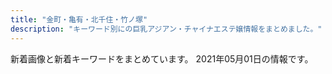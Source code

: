 ```yaml
---
title: "金町・亀有・北千住・竹ノ塚"
description: "キーワード別にの巨乳アジアン・チャイナエステ嬢情報をまとめました。"
---
```


新着画像と新着キーワードをまとめています。
2021年05月01日の情報です。

<DmmAffiliateIns />
<KeywordTable
  shops={
    [
    {
        "url": "http://urara.tyo.cm/",
        "img_links": [
            "http://urara.tyo.cm/photos/sites/5/2020/07/2020072904152438.jpg",
            "http://urara.tyo.cm/images/tit_staff01.png",
            "http://urara.tyo.cm/photos/sites/5/2020/11/2020112706272440.jpg",
            "http://urara.tyo.cm/images/ico02.png",
            "http://urara.tyo.cm/images/pagetop.png",
            "http://urara.tyo.cm/images/slider01.png",
            "http://urara.tyo.cm/images/bg_infotit.png",
            "http://urara.tyo.cm/images/tit_info02.png",
            "http://urara.tyo.cm/photos/sites/5/2020/08/2020082101302071.jpg",
            "http://urara.tyo.cm/photos/sites/5/2020/07/2020072904152344.jpg",
            "http://urara.tyo.cm/photos/sites/5/2020/10/2020101305325670.jpg",
            "http://urara.tyo.cm/images/link_nav01.png",
            "http://urara.tyo.cm/images/slider02.png",
            "http://urara.tyo.cm/images/link_nav05.png",
            "http://urara.tyo.cm/photos/sites/5/2020/09/2020091508111353.jpg",
            "http://urara.tyo.cm/images/tit_staff02.png",
            "http://urara.tyo.cm/images/link_nav06.png",
            "http://urara.tyo.cm/images/top.png",
            "http://urara.tyo.cm/images/link_nav02.png",
            "http://urara.tyo.cm/photos/sites/5/2020/07/2020072904152581.jpg",
            "http://urara.tyo.cm/photos/sites/5/2021/03/2021032608104729.jpg",
            "http://urara.tyo.cm/images/link_nav04.png",
            "http://urara.tyo.cm/images/tit_info01.png",
            "http://urara.tyo.cm/images/slider03.png",
            "http://urara.tyo.cm/photos/sites/5/2021/02/2021021804210413.jpg",
            "http://urara.tyo.cm/photos/sites/5/2020/07/2020072904152474.jpg",
            "http://urara.tyo.cm/images/link_nav03.png"
        ],
        "name": "\u9e97",
        "keywords": {
            "86": 48,
            "D": 120,
            "87": 12,
            "85": 48,
            "84": 12
        },
        "station": "JR\u91d1\u753a\u99c5\u5317\u53e3"
    },
    {
        "name": "\u5922\u306e\u5bb6",
        "img_links": [
            "http://kokoroan.jps.cm/images/ser5.jpg",
            "http://kokoroan.jps.cm/images/mobile.jpg",
            "http://kokoroan.jps.cm/images/room3.jpg",
            "http://kokoroan.jps.cm/photos/sites/31/2021/03/2021032515025450.jpg",
            "http://kokoroan.jps.cm/images/service_line.jpg",
            "http://kokoroan.jps.cm/images/mobile2.jpg",
            "http://kokoroan.jps.cm/images/room1.jpg",
            "http://kokoroan.jps.cm/images/end.jpg",
            "http://kokoroan.jps.cm/images/girl-z2.jpg",
            "http://kokoroan.jps.cm/photos/sites/31/2021/04/2021041913212572.jpg",
            "http://kokoroan.jps.cm/images/staff_line.jpg",
            "http://kokoroan.jps.cm/images/ser2.jpg",
            "http://kokoroan.jps.cm/photos/sites/31/2021/03/2021032316250291.jpg",
            "http://kokoroan.jps.cm/images/ser1.jpg",
            "http://kokoroan.jps.cm/images/room4.jpg",
            "http://kokoroan.jps.cm/images/bj3.jpg",
            "http://kokoroan.jps.cm/photos/sites/31/2021/04/2021041913212424.jpg",
            "http://kokoroan.jps.cm/photos/sites/31/2021/03/2021032316410890.jpg",
            "http://kokoroan.jps.cm/photos/sites/31/2021/03/2021032515024847.jpg",
            "http://kokoroan.jps.cm/images/top.jpg",
            "http://kokoroan.jps.cm/images/room2.jpg",
            "http://kokoroan.jps.cm/images/girl-z1.jpg",
            "http://kokoroan.jps.cm/images/ser4.jpg",
            "http://kokoroan.jps.cm/images/ser3.jpg"
        ],
        "url": "http://kokoroan.jps.cm/",
        "keywords": {
            "C": 11,
            "D": 3,
            "87": 1,
            "86": 2
        },
        "station": "\u7af9\u30ce\u585a\u99c5\u6771\u53e3"
    },
    {
        "name": "\u5065\u5eb7\u306e\u5bb6",
        "url": "http://kenkounoie-umejima.este88.com/",
        "img_links": [
            "http://kenkounoie-umejima.este88.com/images/img4.jpg",
            "http://kenkounoie-umejima.este88.com/images/img2.jpg",
            "http://kenkounoie-umejima.este88.com/images/qr.jpg",
            "http://kenkounoie-umejima.este88.com/gals/risa1.jpg",
            "http://kenkounoie-umejima.este88.com/images/img3.jpg",
            "http://kenkounoie-umejima.este88.com/images/acc2.jpg",
            "http://kenkounoie-umejima.este88.com/images/acc4.jpg",
            "http://kenkounoie-umejima.este88.com/gals/ai1.jpg",
            "http://kenkounoie-umejima.este88.com/gals/kiki1.jpg",
            "http://kenkounoie-umejima.este88.com/gals/mimi1.jpg",
            "http://kenkounoie-umejima.este88.com/gals/rika1.jpg",
            "http://kenkounoie-umejima.este88.com/images/acc5.jpg",
            "http://kenkounoie-umejima.este88.com/gals/akane1.jpg",
            "http://kenkounoie-umejima.este88.com/images/img1.jpg",
            "http://kenkounoie-umejima.este88.com/i/sp02.jpg",
            "http://kenkounoie-umejima.este88.com/images/info.png",
            "http://kenkounoie-umejima.este88.com/gals/emi1.jpg",
            "http://kenkounoie-umejima.este88.com/images/acc3.jpg",
            "http://kenkounoie-umejima.este88.com/images/acc1.jpg"
        ],
        "station": "\u6885\u5cf6\u99c5",
        "keywords": {}
    },
    {
        "keywords": {},
        "img_links": [],
        "name": "\u6e80\u8db3\u5ea6666",
        "station": "JR\u4e80\u6709\u99c5\u5317\u53e3",
        "url": "http://manzoku666.ests.jp/"
    },
    {
        "img_links": [
            "http://iyasinobara.oks.bz/images/s_news.jpg",
            "http://iyasinobara.oks.bz/images/s_shedule.jpg",
            "http://iyasinobara.oks.bz/images/mobile.jpg",
            "http://iyasinobara.oks.bz/photos/sites/36/2019/12/2019121401184994.jpg",
            "http://iyasinobara.oks.bz/images/s_staff.jpg",
            "http://iyasinobara.oks.bz/photos/sites/36/2020/02/2020021401252254.jpg",
            "http://iyasinobara.oks.bz/images/room1.jpg",
            "http://iyasinobara.oks.bz/images/top.jpg",
            "http://iyasinobara.oks.bz/photos/sites/36/2020/11/2020112101523963.jpg",
            "http://iyasinobara.oks.bz/photos/sites/36/2021/03/2021030303232197.jpg",
            "http://iyasinobara.oks.bz/images/room2.jpg",
            "http://iyasinobara.oks.bz/images/room4.jpg",
            "http://iyasinobara.oks.bz/images/room3.jpg"
        ],
        "keywords": {
            "D": 10,
            "F": 5,
            "90": 5,
            "85": 5,
            "87": 5,
            "C": 16,
            "82": 5
        },
        "station": "JR\u91d1\u753a\u99c5\u5317\u53e3",
        "url": "http://iyasinobara.oks.bz/",
        "name": "\u7652\u3057\u306e\u8594\u8587"
    },
    {
        "url": "http://sumirety.xyz/",
        "station": "\u6885\u5cf6\u99c5",
        "name": "\u5fc3",
        "keywords": {},
        "img_links": []
    },
    {
        "keywords": {
            "D": 15,
            "85": 5,
            "83": 5,
            "86": 10,
            "C": 5
        },
        "name": "\u7e01",
        "img_links": [
            "http://rakuen.ies.fun/photos/sites/40/2021/04/2021040203112232.jpg",
            "http://rakuen.ies.fun/images/info.jpg",
            "http://rakuen.ies.fun/images/room4.jpg",
            "http://rakuen.ies.fun/photos/sites/40/2021/04/2021040203112138.jpg",
            "http://rakuen.ies.fun/images/room1.jpg",
            "http://rakuen.ies.fun/images/s_staff.png",
            "http://rakuen.ies.fun/images/s_link.png",
            "http://rakuen.ies.fun/photos/sites/40/2021/04/2021040203112298.jpg",
            "http://rakuen.ies.fun/images/s3.jpg",
            "http://rakuen.ies.fun/images/s_news.jpg",
            "http://rakuen.ies.fun/images/room2.jpg",
            "http://rakuen.ies.fun/photos/sites/40/2021/04/202104020311230.jpg",
            "http://rakuen.ies.fun/images/info2.jpg",
            "http://rakuen.ies.fun/images/room3.jpg",
            "http://rakuen.ies.fun/images/tel.jpg",
            "http://rakuen.ies.fun/images/mobile.jpg"
        ],
        "station": "\u897f\u65b0\u4e95\u99c5\u897f\u53e3",
        "url": "http://rakuen.ies.fun/"
    },
    {
        "station": "JR\u91d1\u753a\u99c5\u5317\u53e3",
        "img_links": [
            "https://lush.jpn.vin/images/tit_pick.jpg",
            "https://lush.jpn.vin/images/rb.png",
            "https://lush.jpn.vin/images/bg_comend.jpg",
            "https://lush.jpn.vin/images/girl.png",
            "https://lush.jpn.vin/images/top.png",
            "https://lush.jpn.vin/images/room3.jpg",
            "https://lush.jpn.vin/photos/sites/6/2021/01/2021011906135643.jpg",
            "https://lush.jpn.vin/images/room1.jpg",
            "https://lush.jpn.vin/images/lb.png",
            "https://lush.jpn.vin/images/end.jpg",
            "https://lush.jpn.vin/photos/sites/6/2020/12/202012140206371.jpg",
            "https://lush.jpn.vin/images/tit_staff.jpg",
            "https://lush.jpn.vin/photos/sites/6/2021/02/2021021804400223.jpg",
            "https://lush.jpn.vin/photos/sites/6/2020/12/2020121402091934.jpg",
            "https://lush.jpn.vin/images/side_mobile.png",
            "https://lush.jpn.vin/photos/sites/6/2020/12/2020121402072787.jpg",
            "https://lush.jpn.vin/photos/sites/6/2020/12/2020121402082025.jpg",
            "https://lush.jpn.vin/images/room4.jpg",
            "https://lush.jpn.vin/photos/sites/6/2021/01/2021012905303514.jpg",
            "https://lush.jpn.vin/images/border-bottom.png",
            "https://lush.jpn.vin/images/tit_news.png",
            "https://lush.jpn.vin/images/room2.jpg"
        ],
        "url": "https://lush.jpn.vin/",
        "name": "\u30e9\u30c3\u30b7\u30e5",
        "keywords": {
            "C": 14,
            "86": 16,
            "85": 8,
            "89": 8,
            "87": 8,
            "D": 24,
            "90": 8,
            "88": 8
        }
    },
    {
        "station": "JR\u4e80\u6709\u99c5\u5357\u53e3",
        "keywords": {
            "H": 20,
            "87": 40,
            "D": 64,
            "86": 20,
            "E": 64,
            "92": 20,
            "88": 80,
            "83": 20,
            "G": 22,
            "89": 20,
            "F": 40
        },
        "url": "https://bright.xyz.mn/",
        "name": "Plaisir\u30fb\u30d7\u30ec\u30b8\u30fc\u30eb",
        "img_links": [
            "https://bright.xyz.mn/photos/sites/10/2020/02/2020022201512635-308x411.jpg",
            "https://bright.xyz.mn/photos/sites/10/2020/11/2020112603202074-308x411.jpg",
            "https://bright.xyz.mn/photos/sites/10/2020/07/202007261153576.jpg",
            "https://bright.xyz.mn/photos/sites/10/2021/03/2021031707474096-308x411.jpg",
            "https://bright.xyz.mn/images/s_pick.png",
            "https://bright.xyz.mn/photos/sites/10/2020/11/2020112603202074.jpg",
            "https://bright.xyz.mn/photos/sites/10/2020/01/2020010607464468-308x411.jpg",
            "https://bright.xyz.mn/images/1.jpg",
            "https://bright.xyz.mn/images/s_news.jpg",
            "https://bright.xyz.mn/photos/sites/10/2020/07/2020072611535558.jpg",
            "https://bright.xyz.mn/photos/sites/10/2021/02/2021020306534154.jpg",
            "https://bright.xyz.mn/photos/sites/10/2020/08/2020081003373252.jpg",
            "https://bright.xyz.mn/images/mobile.jpg",
            "https://bright.xyz.mn/photos/sites/10/2020/07/2020072612030016.jpg",
            "https://bright.xyz.mn/images/end.png",
            "https://bright.xyz.mn/images/s_therapist.jpg",
            "https://bright.xyz.mn/images/staff_bj3.jpg",
            "https://bright.xyz.mn/images/s_link.jpg",
            "https://bright.xyz.mn/images/s_face.jpg",
            "https://bright.xyz.mn/photos/sites/10/2020/02/2020022201512671.jpg",
            "https://bright.xyz.mn/images/top.png",
            "https://bright.xyz.mn/images/new.jpg",
            "https://bright.xyz.mn/photos/sites/10/2020/01/2020010607464468.jpg",
            "https://bright.xyz.mn/photos/sites/10/2020/02/2020022201512635.jpg",
            "https://bright.xyz.mn/photos/sites/10/2021/03/2021031707474096.jpg",
            "https://bright.xyz.mn/photos/sites/10/2020/08/2020081003373131.jpg",
            "https://bright.xyz.mn/photos/sites/10/2020/11/2020110507362248.jpg",
            "https://bright.xyz.mn/images/line.png",
            "https://bright.xyz.mn/images/2.jpg",
            "https://bright.xyz.mn/images/news_bj3.jpg",
            "https://bright.xyz.mn/photos/sites/10/2021/02/2021021807083143.jpg",
            "https://bright.xyz.mn/photos/sites/10/2021/02/2021020306534154-308x411.jpg"
        ]
    },
    {
        "keywords": {},
        "img_links": [
            "http://www.kenyoku.work/images/staff_t.jpg",
            "http://www.kenyoku.work/img/ami1.jpg",
            "http://www.kenyoku.work/images/news.jpg",
            "http://www.kenyoku.work/images/b1.jpg",
            "http://www.kenyoku.work/images/interior_t.jpg",
            "http://www.kenyoku.work/img/hana1.jpg",
            "http://www.kenyoku.work/images/2.jpg",
            "http://www.kenyoku.work/images/mobile.jpg",
            "http://www.kenyoku.work/images/s1.png",
            "http://www.kenyoku.work/images/1.jpg",
            "http://www.kenyoku.work/images/int1.png",
            "http://www.kenyoku.work/img/miki1.jpg",
            "http://www.kenyoku.work/images/3.jpg",
            "http://www.kenyoku.work/images/head.jpg",
            "http://www.kenyoku.work/images/b2.jpg",
            "http://www.kenyoku.work/img/risa1.jpg",
            "http://www.kenyoku.work/images/4.jpg",
            "http://www.kenyoku.work/images/sys.jpg",
            "http://www.kenyoku.work/images/info.png",
            "http://www.kenyoku.work/images/int2.png"
        ],
        "url": "http://www.kenyoku.work/",
        "station": "JR\u91d1\u753a\u99c5\u5317\u53e3",
        "name": "\u5065\u6b32"
    },
    {
        "station": "JR\u4e80\u6709\u99c5\u5317\u53e3",
        "name": "\u30e9\u30c3\u30ad\u30fc\u30b9\u30bf\u30fc",
        "img_links": [
            "http://www.luckystar.esturl.com/files/001-03.jpg",
            "http://www.luckystar.esturl.com/files/001-02.jpg",
            "http://www.luckystar.esturl.com/files/005.jpg",
            "http://www.luckystar.esturl.com/files/002.jpg",
            "http://www.luckystar.esturl.com/images/slider/1.jpg",
            "http://www.luckystar.esturl.com/files/003-02.jpg",
            "http://www.luckystar.esturl.com/files/001.jpg",
            "http://www.luckystar.esturl.com/images/slider/2.jpg",
            "http://www.luckystar.esturl.com/files/005-03.jpg",
            "http://www.luckystar.esturl.com/img/btn_blog.png",
            "http://www.luckystar.esturl.com/files/002-02.jpg",
            "http://www.luckystar.esturl.com/img/tel.png",
            "http://www.luckystar.esturl.com/files/003-03.jpg",
            "http://www.luckystar.esturl.com/files/002-03.jpg",
            "http://www.luckystar.esturl.com/img/pickup.jpg",
            "http://www.luckystar.esturl.com/img/ttl_news.png",
            "http://www.luckystar.esturl.com/img/ttl_info.png",
            "http://www.luckystar.esturl.com/files/005-02.jpg",
            "http://www.luckystar.esturl.com/images/slider/3.jpg",
            "http://www.luckystar.esturl.com/files/003.jpg",
            "http://www.luckystar.esturl.com/img/goback.jpg"
        ],
        "url": "http://www.luckystar.esturl.com/",
        "keywords": {
            "86": 4,
            "D": 8,
            "87": 4,
            "C": 11
        }
    },
    {
        "keywords": {},
        "station": "\u7dbe\u702c\u99c5\u6771\u53e3",
        "img_links": [
            "http://angela.esjp.xyz/girl/3.jpg",
            "http://angela.esjp.xyz/images/nophotos.jpg",
            "http://angela.esjp.xyz/images/newsbg.png",
            "http://angela.esjp.xyz/girl/1.jpg",
            "http://angela.esjp.xyz/images/pickup_line.png",
            "http://angela.esjp.xyz/images/staff_bg.png",
            "http://angela.esjp.xyz/girl/2.jpg",
            "http://angela.esjp.xyz/images/mobile_bg.png",
            "http://angela.esjp.xyz/girl/4.jpg",
            "http://angela.esjp.xyz/images/tel_footer.png",
            "http://angela.esjp.xyz/images/roomimg/photo01.jpg",
            "http://angela.esjp.xyz/images/topbg.jpg",
            "http://angela.esjp.xyz/images/roomimg/photo02.jpg",
            "http://angela.esjp.xyz/girl/6.jpg",
            "http://angela.esjp.xyz/girl/5.jpg"
        ],
        "url": "http://angela.esjp.xyz/",
        "name": "Angela \u30a2\u30f3\u30b8\u30a7\u30e9"
    },
    {
        "img_links": [
            "http://massage-esthe.red/images/staff_images/st7.jpg",
            "http://massage-esthe.red/images/r2.jpg",
            "http://massage-esthe.red/images/an_4_02.jpg",
            "http://massage-esthe.red/images/staff_images/sta6.jpg",
            "http://massage-esthe.red/images/staff_images/st3.jpg",
            "http://massage-esthe.red/images/qr.jpg",
            "http://massage-esthe.red/images/slider/slide4.png",
            "http://massage-esthe.red/images/an_4_01.jpg",
            "http://massage-esthe.red/images/staff_images/sta4.jpg",
            "http://massage-esthe.red/images/line1.jpg",
            "http://massage-esthe.red/images/an_5_01.jpg",
            "http://massage-esthe.red/images/an_5_02.jpg",
            "http://massage-esthe.red/images/staff_images/sta9.jpg",
            "http://massage-esthe.red/images/an_3_02.jpg",
            "http://massage-esthe.red/images/staff_images/sta5.jpg",
            "http://massage-esthe.red/images/an_2_01.jpg",
            "http://massage-esthe.red/images/slider/slide1s.png",
            "http://massage-esthe.red/images/r7.jpg",
            "http://massage-esthe.red/images/slider/slide4s.png",
            "http://massage-esthe.red/images/an_1_01.jpg",
            "http://massage-esthe.red/images/staff_images/st2.jpg",
            "http://massage-esthe.red/images/no.png",
            "http://massage-esthe.red/images/staff_images/st6.jpg",
            "http://massage-esthe.red/images/slider/slide5s.png",
            "http://massage-esthe.red/images/staff_images/st9.jpg",
            "http://massage-esthe.red/images/r5.jpg",
            "http://massage-esthe.red/images/staff_images/sl.png",
            "http://massage-esthe.red/images/an_6_01.jpg",
            "http://massage-esthe.red/images/index-2.jpg",
            "http://massage-esthe.red/images/slider/slide5.png",
            "http://massage-esthe.red/images/staff_images/st5.jpg",
            "http://massage-esthe.red/images/index-1.jpg",
            "http://massage-esthe.red/images/line.jpg",
            "http://massage-esthe.red/images/fbb.jpg",
            "http://massage-esthe.red/images/slider/slide3s.png",
            "http://massage-esthe.red/images/staff_images/st4.jpg",
            "http://massage-esthe.red/images/r4.jpg",
            "http://massage-esthe.red/images/r6.jpg",
            "http://massage-esthe.red/images/staff_images/sta1.jpg",
            "http://massage-esthe.red/images/staff_images/sta2.jpg",
            "http://massage-esthe.red/images/an_6_02.jpg",
            "http://massage-esthe.red/images/staff_images/sta3.jpg",
            "http://massage-esthe.red/images/slider/slide1.png",
            "http://massage-esthe.red/images/an_1_02.jpg",
            "http://massage-esthe.red/images/slider/slide2s.png",
            "http://massage-esthe.red/images/e.jpg",
            "http://massage-esthe.red/images/an_2_02.jpg",
            "http://massage-esthe.red/images/slider/slide2.png",
            "http://massage-esthe.red/images/staff_images/st1.jpg",
            "http://massage-esthe.red/images/staff_images/sta7.jpg",
            "http://massage-esthe.red/images/r3.jpg",
            "http://massage-esthe.red/images/an_3_01.jpg",
            "http://massage-esthe.red/images/slider/slide3.png"
        ],
        "keywords": {
            "C": 2,
            "86": 32,
            "D": 20
        },
        "url": "http://massage-esthe.red/",
        "station": "JR\u4e80\u6709\u99c5\u5317\u53e3",
        "name": "BODY RESORT"
    },
    {
        "name": "\u7f8e\u5802",
        "station": "JR\u5317\u5343\u4f4f\u99c5\u6771\u53e3",
        "img_links": [
            "http://aroma-heal.com/staff/yuki/01.jpg",
            "http://aroma-heal.com/staff/mimi/01.jpg",
            "http://aroma-heal.com/img/sys1.png",
            "http://aroma-heal.com/img/pic.jpg",
            "http://aroma-heal.com/img/t-a.jpg",
            "http://aroma-heal.com/img/sys3.png",
            "http://aroma-heal.com/img/t-o.jpg",
            "http://aroma-heal.com/img/adrs.jpg",
            "http://aroma-heal.com/img/pc.jpg",
            "http://aroma-heal.com/img/cam.jpg",
            "http://aroma-heal.com/img/t-t.jpg",
            "http://aroma-heal.com/img/sys2.png",
            "http://aroma-heal.com/img/botton.jpg",
            "http://aroma-heal.com/img/add.jpg",
            "http://aroma-heal.com/staff/aoi/01.jpg",
            "http://aroma-heal.com/img/sysetc.png",
            "http://aroma-heal.com/img/tel.jpg",
            "http://aroma-heal.com/img/tit.jpg",
            "http://aroma-heal.com/img/paypay.png",
            "http://aroma-heal.com/img/sys4.png",
            "http://aroma-heal.com/img/t-s.jpg",
            "http://aroma-heal.com/img/t-r.jpg",
            "http://aroma-heal.com/img/info.jpg"
        ],
        "keywords": {},
        "url": "http://aroma-heal.com/"
    },
    {
        "url": "http://esthe-aroma.biz/",
        "keywords": {
            "88": 4,
            "D": 18,
            "86": 14
        },
        "station": "JR\u91d1\u753a\u99c5\u5317\u53e3",
        "img_links": [
            "http://esthe-aroma.biz/img/cg07.jpg",
            "http://esthe-aroma.biz/img/cg081.jpg",
            "http://esthe-aroma.biz/img/cg021.jpg",
            "http://esthe-aroma.biz/img/ff.jpg",
            "http://esthe-aroma.biz/img/m03a.jpg",
            "http://esthe-aroma.biz/img/fla01.jpg",
            "http://esthe-aroma.biz/img/cg01.jpg",
            "http://esthe-aroma.biz/img/tr02.jpg",
            "http://esthe-aroma.biz/img/m06.jpg",
            "http://esthe-aroma.biz/img/cg011.jpg",
            "http://esthe-aroma.biz/img/stal.jpg",
            "http://esthe-aroma.biz/img/m01a.jpg",
            "http://esthe-aroma.biz/img/cg02.jpg",
            "http://esthe-aroma.biz/img/fla02.jpg",
            "http://esthe-aroma.biz/img/fla03.jpg",
            "http://esthe-aroma.biz/img/no.png",
            "http://esthe-aroma.biz/img/m03.jpg",
            "http://esthe-aroma.biz/img/m05a.jpg",
            "http://esthe-aroma.biz/img/cg05.jpg",
            "http://esthe-aroma.biz/img/m05.jpg",
            "http://esthe-aroma.biz/img/cg06.jpg",
            "http://esthe-aroma.biz/img/syst.jpg",
            "http://esthe-aroma.biz/img/m01.jpg",
            "http://esthe-aroma.biz/img/m04.jpg",
            "http://esthe-aroma.biz/img/cg03.jpg",
            "http://esthe-aroma.biz/img/acct.jpg",
            "http://esthe-aroma.biz/img/cg08.jpg",
            "http://esthe-aroma.biz/img/m02.jpg",
            "http://esthe-aroma.biz/img/cg09.jpg",
            "http://esthe-aroma.biz/img/cg10.jpg",
            "http://esthe-aroma.biz/img/top.jpg",
            "http://esthe-aroma.biz/img/m02a.jpg",
            "http://esthe-aroma.biz/img/tr01.jpg",
            "http://esthe-aroma.biz/img/cg101.jpg"
        ],
        "name": "Sakura"
    },
    {
        "station": "JR\u91d1\u753a\u99c5\u5317\u53e3",
        "name": "\u3086\u308a\u304b\u3054",
        "img_links": [
            "http://www.yurikago-massage.work/img/sta13.jpg",
            "http://www.yurikago-massage.work/img/sta6.jpg",
            "http://www.yurikago-massage.work/img/sta12.jpg",
            "http://www.yurikago-massage.work/img/fla-2.jpg",
            "http://www.yurikago-massage.work/img/mo.png",
            "http://www.yurikago-massage.work/img/sta7.jpg",
            "http://www.yurikago-massage.work/img/st13.jpg",
            "http://www.yurikago-massage.work/img/sta9.jpg",
            "http://www.yurikago-massage.work/img/st10.jpg",
            "http://www.yurikago-massage.work/img/st7.jpg",
            "http://www.yurikago-massage.work/img/sta11.jpg",
            "http://www.yurikago-massage.work/img/st8.jpg",
            "http://www.yurikago-massage.work/img/sta10.jpg",
            "http://www.yurikago-massage.work/img/botton.jpg",
            "http://www.yurikago-massage.work/img/st11.jpg",
            "http://www.yurikago-massage.work/img/sta8.jpg",
            "http://www.yurikago-massage.work/img/st9.jpg",
            "http://www.yurikago-massage.work/img/st12.jpg",
            "http://www.yurikago-massage.work/img/st6.jpg",
            "http://www.yurikago-massage.work/img/fla-1.jpg",
            "http://www.yurikago-massage.work/img/st09.jpg",
            "http://www.yurikago-massage.work/img/nos.jpg"
        ],
        "keywords": {
            "D": 14,
            "87": 4,
            "E": 4,
            "C": 15,
            "88": 4,
            "86": 6,
            "85": 8,
            "F": 4
        },
        "url": "http://www.yurikago-massage.work/"
    },
    {
        "name": "\u82b1\u306e\u604b",
        "img_links": [],
        "url": "http://bananokoi.ies.bz/",
        "station": "\u7dbe\u702c\u99c5\u6771\u53e3",
        "keywords": {}
    },
    {
        "keywords": {
            "D": 6
        },
        "station": "JR\u91d1\u753a\u99c5\u5317\u53e3",
        "name": "\u96c5",
        "url": "http://esthe-massage.pink/",
        "img_links": [
            "http://esthe-massage.pink/sp/images/top-img01.png",
            "http://esthe-massage.pink/sp/images/cg1.jpg",
            "http://esthe-massage.pink/images/cg3.jpg",
            "http://esthe-massage.pink/images/line.jpg",
            "http://esthe-massage.pink/images/newface.jpg",
            "http://esthe-massage.pink/images/staff_s.jpg",
            "http://esthe-massage.pink/sp/images/teline.png",
            "http://esthe-massage.pink/images/pick.jpg",
            "http://esthe-massage.pink/sp/images/cg6.jpg",
            "http://esthe-massage.pink/images/aboutus.jpg",
            "http://esthe-massage.pink/images/news.jpg",
            "http://esthe-massage.pink/images/cg1.jpg",
            "http://esthe-massage.pink/images/end3.png",
            "http://esthe-massage.pink/sp/images/cg7.jpg",
            "http://esthe-massage.pink/sp/images/cg3.jpg",
            "http://esthe-massage.pink/images/cg9.jpg",
            "http://esthe-massage.pink/images/tb1.png",
            "http://esthe-massage.pink/images/compaign.jpg",
            "http://esthe-massage.pink/images/tb.png",
            "http://esthe-massage.pink/sp/images/tel.png",
            "http://esthe-massage.pink/images/mobile.jpg",
            "http://esthe-massage.pink/images/staff_tit.jpg",
            "http://esthe-massage.pink/images/mobile1.jpg",
            "http://esthe-massage.pink/images/cg6.jpg",
            "http://esthe-massage.pink/sp/images/cg9.jpg",
            "http://esthe-massage.pink/images/cg2.jpg",
            "http://esthe-massage.pink/images/top.png",
            "http://esthe-massage.pink/images/line2.jpg",
            "http://esthe-massage.pink/images/cg7.jpg",
            "http://esthe-massage.pink/sp/images/cg2.jpg",
            "http://esthe-massage.pink/sp/images/telb.png",
            "http://esthe-massage.pink/images/bb.png"
        ]
    },
    {
        "url": "https://anna.iest.info/",
        "name": "\u5b89\u5a1c\u30fb\u30a2\u30f3\u30ca",
        "keywords": {
            "E": 69,
            "80": 23,
            "85": 23,
            "C": 46,
            "88": 23,
            "87": 92,
            "86": 92,
            "83": 23,
            "D": 161
        },
        "station": "\u7af9\u30ce\u585a\u99c5\u6771\u53e3",
        "img_links": [
            "https://anna.iest.info/images/side_link02.png",
            "https://anna.iest.info/images/sp_top.jpg",
            "https://anna.iest.info/photos/sites/32/2020/10/2020102309073277.jpg",
            "https://anna.iest.info/images/top.png",
            "https://anna.iest.info/photos/sites/32/2020/09/2020092310084345.jpg",
            "https://anna.iest.info/photos/sites/32/2021/03/2021030906341691.jpg",
            "https://anna.iest.info/photos/sites/32/2020/09/2020092310104790.jpg",
            "https://anna.iest.info/photos/sites/32/2020/12/2020122407252653.jpg",
            "https://anna.iest.info/photos/sites/32/2020/09/2020092310053021.jpg",
            "https://anna.iest.info/photos/sites/32/2020/09/2020092310053060.jpg",
            "https://anna.iest.info/photos/sites/32/2021/01/2021012102544587.jpg",
            "https://anna.iest.info/images/side_link03.png",
            "https://anna.iest.info/images/room1.jpg",
            "https://anna.iest.info/photos/sites/32/2021/01/2021012102543828.jpg",
            "https://anna.iest.info/photos/sites/32/2020/09/2020092310230663.jpg",
            "https://anna.iest.info/photos/sites/32/2020/09/2020092310095442.jpg",
            "https://anna.iest.info/images/09.jpg",
            "https://anna.iest.info/photos/sites/32/2021/01/202101230226466.jpg",
            "https://anna.iest.info/photos/sites/32/2020/09/2020092310180247.jpg",
            "https://anna.iest.info/images/room4.jpg",
            "https://anna.iest.info/images/05.jpg",
            "https://anna.iest.info/photos/sites/32/2021/04/2021040703585933.jpg",
            "https://anna.iest.info/images/room3.jpg",
            "https://anna.iest.info/photos/sites/32/2021/03/202103090634171.jpg",
            "https://anna.iest.info/photos/sites/32/2021/01/2021012302265121.jpg",
            "https://anna.iest.info/photos/sites/32/2020/09/2020092404431618.jpg",
            "https://anna.iest.info/photos/sites/32/2020/11/2020110204554291.jpg",
            "https://anna.iest.info/images/room2.jpg"
        ]
    },
    {
        "url": "https://kungangm.jimdofree.com/",
        "name": "\u541b\u5b89",
        "keywords": {},
        "img_links": [
            "https://image.jimcdn.com/app/cms/image/transf/dimension=1080x1024:format=jpg/path/s491738307dab8ed0/image/ie54739bfe4411825/version/1619509620/image.jpg",
            "https://image.jimcdn.com/app/cms/image/transf/none/path/s491738307dab8ed0/image/iba7a970dbc047ea1/version/1619509549/image.jpg",
            "https://image.jimcdn.com/app/cms/image/transf/dimension=1080x1024:format=jpg/path/s491738307dab8ed0/image/i8114f4be25f79eef/version/1617353476/image.jpg",
            "https://image.jimcdn.com/app/cms/image/transf/none/path/s491738307dab8ed0/image/i5806f8c0fbbca598/version/1417614009/image.jpg",
            "https://image.jimcdn.com/app/cms/image/transf/dimension=1080x1024:format=jpg/path/s491738307dab8ed0/image/i0ab0a1b77accb1c7/version/1616305682/image.jpg"
        ],
        "station": "\u5800\u5207\u83d6\u84b2\u5712\u99c5"
    },
    {
        "img_links": [],
        "station": "JR\u5357\u5343\u4f4f\u99c5\u5357\u53e3",
        "url": "http://www.hi-msg.com/tulip/",
        "keywords": {},
        "name": "Tulip\uff5e\u30c1\u30e5\u30fc\u30ea\u30c3\u30d7"
    },
    {
        "img_links": [
            "https://renren.tyo.cm/images/end.png",
            "https://renren.tyo.cm/images/staff01.png",
            "https://renren.tyo.cm/images/link_nav03.jpg",
            "https://renren.tyo.cm/images/tit_new.png",
            "https://renren.tyo.cm/photos/sites/41/2021/03/202103100916154.jpg",
            "https://renren.tyo.cm/photos/sites/41/2021/03/2021031009153663.jpg",
            "https://renren.tyo.cm/photos/sites/41/2021/03/2021031104590881.jpg",
            "https://renren.tyo.cm/images/link_nav06.jpg",
            "https://renren.tyo.cm/images/staff02.png",
            "https://renren.tyo.cm/images/link_nav04.jpg",
            "https://renren.tyo.cm/images/acc3.jpg",
            "https://renren.tyo.cm/photos/sites/41/2021/03/2021031009163856.jpg",
            "https://renren.tyo.cm/images/acc1.jpg",
            "https://renren.tyo.cm/images/sp_top.png",
            "https://renren.tyo.cm/images/link_nav02.jpg",
            "https://renren.tyo.cm/images/top.png",
            "https://renren.tyo.cm/images/link_nav05.jpg",
            "https://renren.tyo.cm/images/side_tel.jpg",
            "https://renren.tyo.cm/images/tit_link.png",
            "https://renren.tyo.cm/images/acc4.jpg",
            "https://renren.tyo.cm/photos/sites/41/2021/03/202103100916490.jpg",
            "https://renren.tyo.cm/images/acc2.jpg",
            "https://renren.tyo.cm/images/tit_pick.png",
            "https://renren.tyo.cm/images/link_nav01.jpg",
            "https://renren.tyo.cm/images/acc5.jpg",
            "https://renren.tyo.cm/photos/sites/41/2021/03/2021031009191523.jpg",
            "https://renren.tyo.cm/images/side_mobile.jpg",
            "https://renren.tyo.cm/images/acc6.jpg"
        ],
        "url": "https://renren.tyo.cm/",
        "station": "JR\u4e80\u6709\u99c5\u5357\u53e3",
        "name": "Aroma RenRen",
        "keywords": {
            "85": 1,
            "86": 1,
            "F": 1,
            "C": 2,
            "87": 1,
            "E": 3,
            "88": 3
        }
    },
    {
        "keywords": {
            "D": 5,
            "84": 1,
            "C": 2
        },
        "name": "\u4eba\u9b5a\u59eb",
        "station": "\u7dbe\u702c\u99c5\u6771\u53e3",
        "img_links": [
            "http://ningyo-hime.com/staffPhoto/b20191003141511.jpg",
            "http://ningyo-hime.com/staffPhoto/b20201101082513.jpg",
            "http://ningyo-hime.com/images/gallery1.png",
            "http://ningyo-hime.com/staffPhoto/b20201212112712.jpg",
            "http://ningyo-hime.com/uploadfiles/Image/campaignNingyoHimeCom.jpg",
            "http://ningyo-hime.com/images/returnBtn.png",
            "http://ningyo-hime.com/staffPhoto/s20200707192550.jpg",
            "http://ningyo-hime.com/images/mobile.jpg",
            "http://ningyo-hime.com/staffPhoto/b20200905132814.jpg",
            "http://ningyo-hime.com/js/sliderLine/slide_prev.png",
            "http://ningyo-hime.com/staffPhoto/s20200630134438.jpg",
            "http://ningyo-hime.com/staffPhoto/b20200707192550.jpg",
            "http://ningyo-hime.com/staffPhoto/b20201230174356.jpg",
            "http://ningyo-hime.com/js/sliderLine/slide_next.png",
            "http://ningyo-hime.com/staffPhoto/s20200626161755.jpg",
            "http://ningyo-hime.com/staffPhoto/s20191003141511.jpg",
            "http://ningyo-hime.com/staffPhoto/s20201212104914.jpg",
            "http://ningyo-hime.com/staffPhoto/b20201212104914.jpg",
            "http://ningyo-hime.com/staffPhoto/b20200630134438.jpg",
            "http://ningyo-hime.com/staffPhoto/s20200905132814.jpg",
            "http://ningyo-hime.com/images/slider1/01.jpg",
            "http://ningyo-hime.com/staffPhoto/s20201101082513.jpg",
            "http://ningyo-hime.com/images/slider1/03.jpg",
            "http://ningyo-hime.com/staffPhoto/s20201230174356.jpg",
            "http://ningyo-hime.com/staffPhoto/s20201212112712.jpg",
            "http://ningyo-hime.com/staffPhoto/b20200626161755.jpg"
        ],
        "url": "http://ningyo-hime.com/"
    },
    {
        "name": "\u30b5\u30e9\u30f3",
        "img_links": [],
        "url": "http://kenkohouse.com/",
        "station": "JR\u4e80\u6709\u99c5\u5317\u53e3",
        "keywords": {}
    },
    {
        "img_links": [
            "http://e-luxury.work/images/2.jpg",
            "http://e-luxury.work/images/tel.jpg",
            "http://e-luxury.work/img/momoka1.jpg",
            "http://e-luxury.work/images/3.jpg",
            "http://e-luxury.work/images/sys.jpg",
            "http://e-luxury.work/img/kayo2.jpg",
            "http://e-luxury.work/img/mina1.jpg",
            "http://e-luxury.work/images/int2.jpg",
            "http://e-luxury.work/img/yuki1.jpg",
            "http://e-luxury.work/images/news.jpg",
            "http://e-luxury.work/img/minami1.jpg",
            "http://e-luxury.work/images/int1.jpg",
            "http://e-luxury.work/images/5.jpg",
            "http://e-luxury.work/images/interior_t.jpg",
            "http://e-luxury.work/images/4.jpg",
            "http://e-luxury.work/images/6.jpg",
            "http://e-luxury.work/img/kayo1.jpg",
            "http://e-luxury.work/images/1.jpg",
            "http://e-luxury.work/images/tt.jpg",
            "http://e-luxury.work/images/mobile.jpg",
            "http://e-luxury.work/img/mimi1.jpg",
            "http://e-luxury.work/images/b1.jpg",
            "http://e-luxury.work/images/7.jpg",
            "http://e-luxury.work/images/head.jpg",
            "http://e-luxury.work/images/ta.jpg",
            "http://e-luxury.work/img/eri1.jpg",
            "http://e-luxury.work/images/staff_t.jpg"
        ],
        "keywords": {},
        "station": "\u7dbe\u702c\u99c5\u897f\u53e3",
        "name": "Angel",
        "url": "http://e-luxury.work/"
    },
    {
        "img_links": [
            "http://www.relax-miyabi.com/files/014-02.jpg",
            "http://www.relax-miyabi.com/img/bnr-02_off.jpg",
            "http://www.relax-miyabi.com/files/019.jpg",
            "http://www.relax-miyabi.com/files/014-03.jpg",
            "http://www.relax-miyabi.com/img/top-course_off.jpg",
            "http://www.relax-miyabi.com/img/icon_tel.png",
            "http://www.relax-miyabi.com/img/glo_06_off.jpg",
            "http://www.relax-miyabi.com/img/glo_04_off.jpg",
            "http://www.relax-miyabi.com/img/top-h5R.jpg",
            "http://www.relax-miyabi.com/img/slider/1.jpg",
            "http://www.relax-miyabi.com/img/glo_05_off.jpg",
            "http://www.relax-miyabi.com/img/slider/3.jpg",
            "http://www.relax-miyabi.com/img/footer-top_off.jpg",
            "http://www.relax-miyabi.com/img/glo_02_off.jpg",
            "http://www.relax-miyabi.com/img/bnr-01_off.jpg",
            "http://www.relax-miyabi.com/img/slider/2.jpg",
            "http://www.relax-miyabi.com/img/h4-top.jpg",
            "http://www.relax-miyabi.com/files/014.jpg",
            "http://www.relax-miyabi.com/img/glo_01_off.jpg",
            "http://www.relax-miyabi.com/img/top-course2_off.jpg",
            "http://www.relax-miyabi.com/img/top-h5R2.jpg",
            "http://www.relax-miyabi.com/files/019-02.jpg",
            "http://www.relax-miyabi.com/img/glo_03_off.jpg",
            "http://www.relax-miyabi.com/files/019-03.jpg"
        ],
        "name": "\u96c5",
        "station": "\u4e94\u53cd\u91ce\u99c5",
        "url": "http://www.relax-miyabi.com/",
        "keywords": {
            "86": 3,
            "88": 3,
            "D": 6
        }
    },
    {
        "station": "\u6885\u5cf6\u99c5",
        "keywords": {},
        "img_links": [
            "http://relax-esthe.tokyo/css/staff/staff07.png",
            "http://relax-esthe.tokyo/css/staff/staff06.png",
            "http://relax-esthe.tokyo/css/top-left01.jpg",
            "http://relax-esthe.tokyo/css/m-top02.jpg",
            "http://relax-esthe.tokyo/css/m-yejiao.jpg",
            "http://relax-esthe.tokyo/css/staff/staff03.png",
            "http://relax-esthe.tokyo/css/m-left.jpg",
            "http://relax-esthe.tokyo/images/call.png",
            "http://relax-esthe.tokyo/css/m-top-right01.jpg",
            "http://relax-esthe.tokyo/css/m-top-right03.jpg",
            "http://relax-esthe.tokyo/css/m-head1.jpg",
            "http://relax-esthe.tokyo/css/staff/staff08.png",
            "http://relax-esthe.tokyo/css/staff/staff05.png",
            "http://relax-esthe.tokyo/css/m-top-right02.jpg",
            "http://relax-esthe.tokyo/css/m-top-right04.jpg",
            "http://relax-esthe.tokyo/css/staff/staff09.png",
            "http://relax-esthe.tokyo/css/staff/staff02.png",
            "http://relax-esthe.tokyo/css/m-right.jpg",
            "http://relax-esthe.tokyo/css/staff/staff01.png"
        ],
        "url": "http://relax-esthe.tokyo/",
        "name": "Amor-\u30a2\u30e2\u30fc\u30eb-"
    },
    {
        "img_links": [
            "http://spring02.est888.com/css/staff/staff005.png",
            "http://spring02.est888.com/css/staff/staff11.png",
            "http://spring02.est888.com/css/staff/staff008-b.png",
            "http://spring02.est888.com/css/staff/staff09-a.png",
            "http://spring02.est888.com/css/nav/nav-004.png",
            "http://spring02.est888.com/css/staff/staff11-a.png",
            "http://spring02.est888.com/css/staff/staff09-b.png",
            "http://spring02.est888.com/css/nav/nav-006.png",
            "http://spring02.est888.com/css/staff/staff12.png",
            "http://spring02.est888.com/css/nav/nav-003.png",
            "http://spring02.est888.com/css/staff/staff04-a.png",
            "http://spring02.est888.com/css/staff/staff11-b.png",
            "http://spring02.est888.com/css/staff/staff003-b.png",
            "http://spring02.est888.com/css/top003.png",
            "http://spring02.est888.com/css/staff/staff01.png",
            "http://spring02.est888.com/css/top02-left.png",
            "http://spring02.est888.com/css/nav/nav-005.png",
            "http://spring02.est888.com/css/staff/staff005-b.png",
            "http://spring02.est888.com/css/osusume01.png",
            "http://spring02.est888.com/css/staff/staff12-a.png",
            "http://spring02.est888.com/css/staff/staff010-a.png",
            "http://spring02.est888.com/css/staff/staff09.png",
            "http://spring02.est888.com/css/staff/staff03-a.png",
            "http://spring02.est888.com/css/nav/nav-002.png",
            "http://spring02.est888.com/css/nav/nav-001.png",
            "http://spring02.est888.com/css/top04.png",
            "http://spring02.est888.com/css/top01.png",
            "http://spring02.est888.com/css/staff/staff04.png",
            "http://spring02.est888.com/css/staff/staff0008.png",
            "http://spring02.est888.com/css/staff/staff01-b.png",
            "http://spring02.est888.com/css/staff/staff010.png",
            "http://spring02.est888.com/css/staff/staff005-a.png",
            "http://spring02.est888.com/css/tel.png",
            "http://spring02.est888.com/css/staff/staff01-a.png",
            "http://spring02.est888.com/css/staff/staff12-b.png",
            "http://spring02.est888.com/css/staff/staff010-b.png",
            "http://spring02.est888.com/css/staff/staff03.png",
            "http://spring02.est888.com/css/staff/staff04-b.png"
        ],
        "station": "\u7dbe\u702c\u99c5\u897f\u53e3",
        "keywords": {
            "89": 1,
            "91": 1,
            "84": 1,
            "C": 4,
            "G": 1,
            "E": 2,
            "85": 3,
            "90": 3
        },
        "name": "Spring-\u30b9\u30d7\u30ea\u30f3\u30b0-",
        "url": "http://spring02.est888.com/"
    },
    {
        "img_links": [
            "http://koi.rankuens.com/css/staff/staff10.jpg",
            "http://koi.rankuens.com/css/staff/staff08.jpg",
            "http://koi.rankuens.com/css/nav/nav05.jpg",
            "http://koi.rankuens.com/css/staff/staff00005.jpg",
            "http://koi.rankuens.com/css/nav/nav04.jpg",
            "http://koi.rankuens.com/css/nav/nav02.jpg",
            "http://koi.rankuens.com/css/right.jpg",
            "http://koi.rankuens.com/css/head03.jpg",
            "http://koi.rankuens.com/css/nav/nav06.jpg",
            "http://koi.rankuens.com/css/left.jpg",
            "http://koi.rankuens.com/css/top0000001.jpg",
            "http://koi.rankuens.com/css/staff/staff00006.jpg",
            "http://koi.rankuens.com/css/nav/nav03.jpg",
            "http://koi.rankuens.com/css/top005.jpg",
            "http://koi.rankuens.com/css/nav/nav01.jpg",
            "http://koi.rankuens.com/css/top004.jpg",
            "http://koi.rankuens.com/css/staff/staff09.jpg"
        ],
        "station": "JR\u4e80\u6709\u99c5\u5357\u53e3",
        "url": "http://koi.rankuens.com/",
        "keywords": {
            "86": 2,
            "87": 2,
            "E": 2,
            "D": 3,
            "89": 1
        },
        "name": "\u604b\u4eba\u697d\u5712"
    },
    {
        "keywords": {
            "E": 2,
            "D": 1
        },
        "station": "\u5317\u5343\u4f4f\u99c5\u6771\u53e3",
        "img_links": [
            "https://moon-love.info/staffPhoto/s20200711151214.jpg",
            "https://moon-love.info/staffPhoto/b20200527170611.jpg",
            "https://moon-love.info/uploadfiles/images/campaignIyasiHealCom.jpg",
            "https://moon-love.info/js/sliderLine/slide_prev.png",
            "https://moon-love.info/staffPhoto/s20200527170611.jpg",
            "https://moon-love.info/images/slider1/03.jpg",
            "https://moon-love.info/images/slider1/02.jpg",
            "https://moon-love.info/images/gallery1.png",
            "https://moon-love.info/staffPhoto/b20200711151214.jpg",
            "https://moon-love.info/images/noImg.jpg",
            "https://moon-love.info/uploadfiles/Image/image.png",
            "https://moon-love.info/images/slider1/01.jpg",
            "https://moon-love.info/js/sliderLine/slide_next.png",
            "https://moon-love.info/images/mobile.jpg",
            "https://moon-love.info/images/returnBtn.png"
        ],
        "url": "https://moon-love.info/",
        "name": "\u6cc9\u30fb\u3044\u305a\u307f"
    },
    {
        "url": "http://youfirstesthe.com/",
        "keywords": {
            "G": 5,
            "\u30bb\u30af\u30b7\u30fc": 5
        },
        "name": "You First*\u30e6\u30fc\u30d5\u30a1\u30fc\u30b9\u30c8",
        "station": "\u7dbe\u702c\u99c5\u6771\u53e3",
        "img_links": [
            "http://youfirstesthe.com/upload/girl/img03/img1_0008.jpg",
            "http://youfirstesthe.com/upload/girl/img03/img1_0007.jpg",
            "http://youfirstesthe.com/upload/girl/img02/img1_0004.jpg",
            "http://youfirstesthe.com/upload/girl/img03/img4_0008.jpg",
            "http://youfirstesthe.com/upload/girl/img03/img2_0029.jpg",
            "http://youfirstesthe.com/upload/girl/img02/img1_0021.jpg",
            "http://youfirstesthe.com/upload/girl/img02/img1_0026.jpg",
            "http://youfirstesthe.com/upload/girl/img02/img1_0015.jpg",
            "http://youfirstesthe.com/images/top/list_btn.png",
            "http://youfirstesthe.com/upload/girl/img03/img1_0021.jpg",
            "http://youfirstesthe.com/upload/girl/img03/img2_0016.jpg",
            "http://youfirstesthe.com/upload/girl/img03/img1_0027.jpg",
            "http://youfirstesthe.com/upload/girl/img03/img3_0020.jpg",
            "http://youfirstesthe.com/upload/girl/img03/img3_0007.jpg",
            "http://youfirstesthe.com/upload/girl/img03/img1_0015.jpg",
            "http://youfirstesthe.com/upload/board/img_1616074420.jpg",
            "http://youfirstesthe.com/upload/girl/img03/img2_0019.jpg",
            "http://youfirstesthe.com/upload/girl/img03/img1_0003.jpg",
            "http://youfirstesthe.com/upload/girl/img03/img1_0028.jpg",
            "http://youfirstesthe.com/images/common/main_txt_corona.jpg",
            "http://youfirstesthe.com/upload/board/img_1616074473.jpg",
            "http://youfirstesthe.com/upload/girl/img02/img1_0029.jpg",
            "http://youfirstesthe.com/upload/girl/img02/img1_0008.jpg",
            "http://youfirstesthe.com/images/top/ranking03.png",
            "http://youfirstesthe.com/upload/board/img_1558501433.jpg",
            "http://youfirstesthe.com/upload/girl/img03/img1_0020.jpg",
            "http://youfirstesthe.com/upload/board/img_1600470945.jpg",
            "http://youfirstesthe.com/upload/girl/img03/img1_0029.jpg",
            "http://youfirstesthe.com/images/top/ranking02.png",
            "http://youfirstesthe.com/upload/girl/img02/img1_0019.jpg",
            "http://youfirstesthe.com/upload/girl/img03/img1_0019.jpg",
            "http://youfirstesthe.com/upload/girl/img03/img1_0004.jpg",
            "http://youfirstesthe.com/upload/girl/img03/img2_0008.jpg",
            "http://youfirstesthe.com/upload/girl/img03/img2_0003.jpg",
            "http://youfirstesthe.com/images/top/ranking01.png",
            "http://youfirstesthe.com/upload/girl/img03/img4_0007.jpg",
            "http://youfirstesthe.com/upload/girl/img03/img2_0020.jpg",
            "http://youfirstesthe.com/upload/girl/img02/img1_0016.jpg",
            "http://youfirstesthe.com/images/top/news.png",
            "http://youfirstesthe.com/upload/board/img_1601452249.jpg",
            "http://youfirstesthe.com/upload/board/img_1555924960.jpg",
            "http://youfirstesthe.com/upload/girl/img02/img1_0007.jpg",
            "http://youfirstesthe.com/upload/girl/img03/img1_0016.jpg",
            "http://youfirstesthe.com/upload/girl/img03/img2_0028.jpg",
            "http://youfirstesthe.com/upload/girl/img03/img5_0008.jpg",
            "http://youfirstesthe.com/upload/girl/img02/img1_0028.jpg",
            "http://youfirstesthe.com/upload/girl/img03/img2_0007.jpg",
            "http://youfirstesthe.com/upload/girl/img02/img1_0003.jpg",
            "http://youfirstesthe.com/upload/girl/img03/img2_0014.jpg",
            "http://youfirstesthe.com/images/common/tel.png",
            "http://youfirstesthe.com/images/top/pickup_box.png",
            "http://youfirstesthe.com/upload/girl/img03/img3_0008.jpg",
            "http://youfirstesthe.com/upload/girl/img03/img3_0003.jpg",
            "http://youfirstesthe.com/upload/girl/img03/img1_0014.jpg",
            "http://youfirstesthe.com/upload/girl/img02/img1_0014.jpg",
            "http://youfirstesthe.com/upload/girl/img02/img1_0020.jpg",
            "http://youfirstesthe.com/upload/girl/img02/img1_0027.jpg",
            "http://youfirstesthe.com/upload/girl/img03/img1_0026.jpg"
        ]
    },
    {
        "station": "\u7dbe\u702c\u99c5",
        "name": "heart Peace \uff5e\u30cf\u30fc\u30c8\u30d4\u30fc\u30b9\uff5e",
        "img_links": [],
        "url": "https://heart-peace.business.site/",
        "keywords": {}
    },
    {
        "img_links": [
            "http://raku.est888.com/css/nav/nav-004.jpg",
            "http://raku.est888.com/css/osusume01.jpg",
            "http://raku.est888.com/css/top02-left.png",
            "http://raku.est888.com/css/staff/staff002-a.png",
            "http://raku.est888.com/css/nav/nav-005.jpg",
            "http://raku.est888.com/css/nav/nav-006.jpg",
            "http://raku.est888.com/css/nav/nav-003.jpg",
            "http://raku.est888.com/css/staff/staff0001-a.png",
            "http://raku.est888.com/css/staff/staff01-a.png",
            "http://raku.est888.com/css/nav/nav-001.jpg",
            "http://raku.est888.com/css/tel.png",
            "http://raku.est888.com/css/nav/nav-002.jpg",
            "http://raku.est888.com/css/01.jpg"
        ],
        "station": "JR\u91d1\u753a\u99c5\u5317\u53e3",
        "keywords": {
            "89": 1,
            "D": 1,
            "C": 2,
            "87": 2
        },
        "name": "\u697d",
        "url": "http://raku.est888.com/"
    },
    {
        "station": "\u7dbe\u702c\u99c5\u6771\u53e3",
        "name": "\u6fc0\u5b89\u5929\u4f7f",
        "url": "http://starrysky.esnavi.work/",
        "img_links": [
            "http://starrysky.esnavi.work/1-1PZ515095RN.jpg",
            "http://starrysky.esnavi.work/2/uploadimg/1596225793.jpg",
            "https://century.pwchp.com/images/vis_theptframe.png",
            "http://starrysky.esnavi.work/2/uploadimg/1574764277.jpg",
            "http://starrysky.esnavi.work/iDl2toJilLq62VX.png",
            "http://starrysky.esnavi.work/2/uploadimg/1565558725.jpg",
            "http://starrysky.esnavi.work/2/uploadimg/1617615141.jpeg",
            "http://starrysky.esnavi.work/vis_theptframe.png",
            "http://starrysky.esnavi.work/2/uploadimg/1609136727.jpeg",
            "https://pwchp.com/images_editor/124/images/1559717095-146381_2.jpg",
            "http://starrysky.esnavi.work/2/uploadimg/1618889943.jpeg",
            "http://starrysky.esnavi.work/2/uploadimg/1609136908.jpeg"
        ],
        "keywords": {
            "90": 27,
            "D": 9,
            "83": 9,
            "88": 9,
            "85": 18,
            "E": 9,
            "\u80f8": 1,
            "C": 9
        }
    },
    {
        "url": "http://www.maria0228.com/",
        "keywords": {},
        "img_links": [
            "http://www.maria0228.com/img/2.jpg",
            "http://www.maria0228.com/img/yuri.jpg",
            "http://www.maria0228.com/img/ayumi.jpg",
            "http://www.maria0228.com/img/4.jpg",
            "http://www.maria0228.com/img/mina.jpg",
            "http://www.maria0228.com/img/3.jpg",
            "http://www.maria0228.com/img/1.jpg",
            "http://www.maria0228.com/img/nana.jpg",
            "http://www.maria0228.com/img/7.jpg",
            "http://www.maria0228.com/img/aya.jpg",
            "http://www.maria0228.com/img/erika.jpg",
            "http://www.maria0228.com/img/6.jpg",
            "http://www.maria0228.com/img/5.jpg",
            "http://www.maria0228.com/img/danni.jpg"
        ],
        "name": "\u7652\u3057\u306e\u5bb6",
        "station": "JR\u4e80\u6709\u99c5\u5317\u53e3"
    },
    {
        "station": "JR\u5317\u5343\u4f4f\u99c5\u6771\u53e3",
        "keywords": {
            "85": 3,
            "84": 1,
            "83": 1,
            "D": 4,
            "90": 1,
            "87": 1,
            "86": 3,
            "C": 2,
            "E": 2
        },
        "url": "http://iris.este.work/",
        "img_links": [
            "http://iris.este.work/sys1.jpg",
            "http://iris.este.work/int1.png",
            "http://iris.este.work/2/uploadimg/1615527059.jpeg",
            "http://iris.este.work/2/uploadimg/1587527512.jpg",
            "http://iris.este.work/head.jpg",
            "http://iris.este.work/2/uploadimg/1597806778.jpg",
            "http://iris.este.work/2/uploadimg/1607661251.jpg",
            "http://iris.este.work/2/uploadimg/1610606666.jpg",
            "http://iris.este.work/news.jpg",
            "http://iris.este.work/2/uploadimg/1587527299.jpg",
            "http://iris.este.work/staff_t.jpg",
            "http://iris.este.work/s1.png",
            "http://iris.este.work/2/uploadimg/1604372331.jpg",
            "http://iris.este.work/sys2.jpg",
            "http://iris.este.work/2/uploadimg/1610606533.jpg",
            "http://iris.este.work/2/uploadimg/1591787978.jpg",
            "http://iris.este.work/2/uploadimg/1597642441.jpeg"
        ],
        "name": "IRIS \uff5e\u30a2\u30a4\u30ea\u30b9\uff5e"
    },
    {
        "keywords": {
            "E": 6,
            "88": 2,
            "87": 2,
            "83": 4,
            "86": 2,
            "85": 2,
            "D": 6
        },
        "url": "https://arzt-spa.iest.info/",
        "img_links": [
            "https://arzt-spa.iest.info/images/acc3.jpg",
            "https://arzt-spa.iest.info/images/girl_bt.jpg",
            "https://arzt-spa.iest.info/images/top.jpg",
            "https://arzt-spa.iest.info/images/staff0.jpg",
            "https://arzt-spa.iest.info/images/acc5.jpg",
            "https://arzt-spa.iest.info/images/end.jpg",
            "https://arzt-spa.iest.info/photos/sites/8/2021/04/2021042909554637.jpg",
            "https://arzt-spa.iest.info/photos/sites/8/2021/04/2021042910034440.jpg",
            "https://arzt-spa.iest.info/images/acc6.jpg",
            "https://arzt-spa.iest.info/images/line1.jpg",
            "https://arzt-spa.iest.info/photos/sites/8/2021/04/2021042909585676.jpg",
            "https://arzt-spa.iest.info/images/pick.jpg",
            "https://arzt-spa.iest.info/images/acc2.jpg",
            "https://arzt-spa.iest.info/photos/sites/8/2021/04/202104290958056.jpg",
            "https://arzt-spa.iest.info/images/news.jpg",
            "https://arzt-spa.iest.info/images/link_line.jpg",
            "https://arzt-spa.iest.info/photos/sites/8/2021/04/2021042910010674.jpg",
            "https://arzt-spa.iest.info/images/acc4.jpg",
            "https://arzt-spa.iest.info/photos/sites/8/2021/04/202104290956461.jpg",
            "https://arzt-spa.iest.info/images/mobile.jpg",
            "https://arzt-spa.iest.info/images/staff_line.jpg",
            "https://arzt-spa.iest.info/images/bjs3.jpg",
            "https://arzt-spa.iest.info/images/acc1.jpg"
        ],
        "name": "Arzt spa\u30fb\u30a2\u30eb\u30c4\u30b9\u30d1",
        "station": "JR\u4e80\u6709\u99c5\u5357\u53e3"
    },
    {
        "name": "\u611b",
        "keywords": {},
        "img_links": [
            "http://ayase-ai.jpest.net/uploads//sites/33/2021/01/g1-225x300.jpg",
            "http://ayase-ai.jpest.net/uploads//sites/33/2020/12/main_bottom-1.png",
            "http://ayase-ai.jpest.net/uploads//sites/33/2020/11/g4.jpg",
            "http://ayase-ai.jpest.net/uploads//sites/33/2020/12/shishu-2.png",
            "http://ayase-ai.jpest.net/uploads//sites/33/2021/01/g1.jpg",
            "http://ayase-ai.jpest.net/uploads//sites/33/2020/12/main_top.png",
            "http://ayase-ai.jpest.net/uploads//sites/33/2020/12/r3-1.png",
            "http://ayase-ai.jpest.net/uploads//sites/33/2020/11/g3.jpg",
            "http://ayase-ai.jpest.net/uploads//sites/33/2020/11/g6-225x300.jpg",
            "http://ayase-ai.jpest.net/uploads//sites/33/2020/11/m-top02-1.jpg",
            "http://ayase-ai.jpest.net/uploads//sites/33/2020/11/g1-225x300.jpg",
            "http://ayase-ai.jpest.net/uploads//sites/33/2020/11/g2.jpg",
            "http://ayase-ai.jpest.net/uploads//sites/33/2021/04/g1-225x300.jpg",
            "http://ayase-ai.jpest.net/uploads//sites/33/2020/12/r1.png",
            "http://ayase-ai.jpest.net/uploads//sites/33/2020/12/r2-1.png",
            "http://ayase-ai.jpest.net/uploads//sites/33/2020/12/ss.png",
            "http://ayase-ai.jpest.net/uploads//sites/33/2020/12/ma01-1.jpg",
            "http://ayase-ai.jpest.net/uploads//sites/33/2020/11/g5-225x300.jpg",
            "http://ayase-ai.jpest.net/uploads//sites/33/2020/12/main_top-1.png",
            "http://ayase-ai.jpest.net/uploads//sites/33/2020/11/g2-225x300.jpg",
            "http://ayase-ai.jpest.net/uploads//sites/33/2021/04/g1.jpg",
            "http://ayase-ai.jpest.net/uploads//sites/33/2020/12/main_bottom.png",
            "http://ayase-ai.jpest.net/uploads//sites/33/2020/12/r4-1.png",
            "http://ayase-ai.jpest.net/uploads//sites/33/2020/11/g3-225x300.jpg",
            "http://ayase-ai.jpest.net/uploads//sites/33/2020/12/mobile-1.jpg",
            "http://ayase-ai.jpest.net/uploads//sites/33/2020/12/re.jpg",
            "http://ayase-ai.jpest.net/uploads//sites/33/2020/11/g4-225x300.jpg",
            "http://ayase-ai.jpest.net/uploads//sites/33/2020/11/g6.jpg",
            "http://ayase-ai.jpest.net/uploads//sites/33/2020/11/g1.jpg",
            "http://ayase-ai.jpest.net/uploads//sites/33/2020/11/g5.jpg"
        ],
        "url": "http://ayase-ai.jpest.net/",
        "station": "\u7dbe\u702c\u99c5\u6771\u53e3"
    },
    {
        "img_links": [
            "http://spring.est888.com/css/staff/staff012-a.png",
            "http://spring.est888.com/css/top0000000003.jpg",
            "http://spring.est888.com/css/staff/staff16-a.png",
            "http://spring.est888.com/css/staff/staff16-b.png",
            "http://spring.est888.com/css/staff/staff17.png",
            "http://spring.est888.com/css/staff/staff14-b.png",
            "http://spring.est888.com/css/staff/staff11.png",
            "http://spring.est888.com/css/staff/staff010.png",
            "http://spring.est888.com/css/staff/staff004-b.png",
            "http://spring.est888.com/css/staff/staff001-b.png",
            "http://spring.est888.com/css/staff/staff004-a.png",
            "http://spring.est888.com/css/nav/nav-003.png",
            "http://spring.est888.com/css/staff/staff11-a.png",
            "http://spring.est888.com/css/staff/staff012.png",
            "http://spring.est888.com/css/staff/staff0005-b.png",
            "http://spring.est888.com/css/top001.png",
            "http://spring.est888.com/css/staff/staff001.png",
            "http://spring.est888.com/css/staff/staff14-a.png",
            "http://spring.est888.com/css/staff/staff0005.png",
            "http://spring.est888.com/css/staff/staff0010-b.png",
            "http://spring.est888.com/css/staff/staff14.png",
            "http://spring.est888.com/css/nav/nav-004.png",
            "http://spring.est888.com/css/nav/nav-006.png",
            "http://spring.est888.com/css/staff/staff17-a.png",
            "http://spring.est888.com/css/staff/staff004.png",
            "http://spring.est888.com/css/nav/nav-002.png",
            "http://spring.est888.com/css/tel.png",
            "http://spring.est888.com/css/staff/staff0005-a.png",
            "http://spring.est888.com/css/staff/staff11-b.png",
            "http://spring.est888.com/css/staff/staff010-a.png",
            "http://spring.est888.com/css/staff/staff17-b.png",
            "http://spring.est888.com/css/staff/staff001-a.png",
            "http://spring.est888.com/css/staff/staff012-b.png",
            "http://spring.est888.com/css/nav/nav-005.png",
            "http://spring.est888.com/css/nav/nav-001.png",
            "http://spring.est888.com/css/staff/staff13.png",
            "http://spring.est888.com/css/staff/staff13-a.png",
            "http://spring.est888.com/css/staff/staff16.png"
        ],
        "station": "JR\u91d1\u753a\u99c5\u5317\u53e3",
        "name": "Spring \uff5e\u30b9\u30d7\u30ea\u30f3\u30b0\uff5e",
        "url": "http://spring.est888.com/",
        "keywords": {
            "C": 3,
            "85": 2,
            "91": 1,
            "D": 3,
            "90": 5,
            "89": 1,
            "84": 1,
            "E": 1
        }
    },
    {
        "keywords": {
            "C": 1,
            "85": 2,
            "86": 1,
            "D": 2,
            "E": 2
        },
        "url": "https://besteste.com/",
        "name": "\u685c",
        "img_links": [
            "https://besteste.com/staffPhoto/b20210206174605.jpg",
            "https://besteste.com/staffPhoto/s20201104202122.jpg",
            "https://besteste.com/staffPhoto/s20210427121106.jpg",
            "https://besteste.com/staffPhoto/b20210206174200.jpg",
            "https://besteste.com/staffPhoto/s20210427121216.jpg",
            "https://besteste.com/staffPhoto/b20210427121331.jpg",
            "https://besteste.com/staffPhoto/b20210427121106.jpg",
            "https://besteste.com/staffPhoto/b20201104201732.jpg",
            "https://besteste.com/images/mobile.jpg",
            "https://besteste.com/staffPhoto/b20210206174329.jpg",
            "https://besteste.com/staffPhoto/b20201104202637.jpg",
            "https://besteste.com/staffPhoto/s20201104202637.jpg",
            "https://besteste.com/staffPhoto/s20201104201732.jpg",
            "https://besteste.com/images/returnBtn.png",
            "https://besteste.com/staffPhoto/b20201223163111.jpg",
            "https://besteste.com/staffPhoto/s20201104202024.jpg",
            "https://besteste.com/staffPhoto/s20201104202235.jpg",
            "https://besteste.com/staffPhoto/b20210427121216.jpg",
            "https://besteste.com/js/sliderLine/slide_next.png",
            "https://besteste.com/staffPhoto/s20210427121331.jpg",
            "https://besteste.com/staffPhoto/b20210427121000.jpg",
            "https://besteste.com/js/sliderLine/slide_prev.png",
            "https://besteste.com/staffPhoto/s20210206174033.jpg",
            "https://besteste.com/staffPhoto/s20201104202509.jpg",
            "https://besteste.com/staffPhoto/b20201104202024.jpg",
            "https://besteste.com/staffPhoto/b20210206174033.jpg",
            "https://besteste.com/staffPhoto/s20210427121000.jpg",
            "https://besteste.com/images/slider1/03.jpg",
            "https://besteste.com/staffPhoto/b20201104202122.jpg",
            "https://besteste.com/staffPhoto/s20201104202356.jpg",
            "https://besteste.com/staffPhoto/s20201104202740.jpg",
            "https://besteste.com/staffPhoto/b20201104202509.jpg",
            "https://besteste.com/staffPhoto/b20210206174451.jpg",
            "https://besteste.com/staffPhoto/s20210427120848.jpg",
            "https://besteste.com/staffPhoto/b20201104202235.jpg",
            "https://besteste.com/images/slider1/01.jpg",
            "https://besteste.com/staffPhoto/b20210427120848.jpg",
            "https://besteste.com/staffPhoto/b20201104202356.jpg",
            "https://besteste.com/staffPhoto/s20201223163111.jpg",
            "https://besteste.com/staffPhoto/b20201104202740.jpg"
        ],
        "station": "JR\u4e80\u6709\u99c5\u5317\u53e3"
    },
    {
        "url": "http://esthe-aroma.xyz/",
        "station": "\u7af9\u30ce\u585a\u99c5\u6771\u53e3",
        "name": "\u5927\u5bb6\u65cf",
        "keywords": {
            "87": 3,
            "86": 3
        },
        "img_links": [
            "http://esthe-aroma.xyz/images/cg02.jpg",
            "http://esthe-aroma.xyz/images/blog_002.png",
            "http://esthe-aroma.xyz/images/acc1.jpg",
            "http://esthe-aroma.xyz/images/friend.png",
            "http://esthe-aroma.xyz/images/esthe3.jpg",
            "http://esthe-aroma.xyz/images/main1.jpg",
            "http://esthe-aroma.xyz/images/info.png",
            "http://esthe-aroma.xyz/images/link.png",
            "http://esthe-aroma.xyz/images/esthe1.jpg",
            "http://esthe-aroma.xyz/images/header3.png",
            "http://esthe-aroma.xyz/images/main-sp.jpg",
            "http://esthe-aroma.xyz/images/esthe2.jpg",
            "http://esthe-aroma.xyz/images/gallery.png",
            "http://esthe-aroma.xyz/images/clear.png",
            "http://esthe-aroma.xyz/images/home_002.png",
            "http://esthe-aroma.xyz/images/acc.jpg",
            "http://esthe-aroma.xyz/images/cg01.jpg",
            "http://esthe-aroma.xyz/images/staff.png",
            "http://esthe-aroma.xyz/images/home.png"
        ]
    }
]
}
/>
<DmmAffiliateScript />
